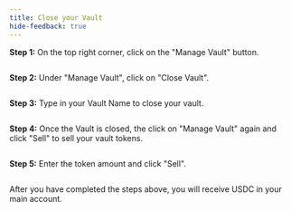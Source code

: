 ```yaml
---
title: Close your Vault
hide-feedback: true
---
```


**Step 1:** On the top right corner, click on the "Manage Vault" button.

<Frame>
  <img src="../../../assets/vault-close-1.png" alt="" />
</Frame>

**Step 2:** Under "Manage Vault", click on "Close Vault".

<Frame>
  <img src="../../../assets/vault-close-2.png" alt="" />
</Frame>

**Step 3:** Type in your Vault Name to close your vault.

<Frame>
  <img src="../../../assets/vault-close-3.png" alt="" />
</Frame>

**Step 4:** Once the Vault is closed, the click on "Manage Vault" again and
click "Sell" to sell your vault tokens.

<Frame>
  <img src="../../../assets/vault-close-4.png" alt="" />
</Frame>

**Step 5:** Enter the token amount and click "Sell".

<Frame>
  <img src="../../../assets/vault-close-5.png" alt="" />
</Frame>

After you have completed the steps above, you will receive USDC in your main
account.
